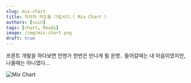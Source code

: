 ```yaml
---
slug: mix-chart
title: 차차차 차트를 그립시다.( Mix Chart )
authors: [suin]
tags: [chart, Ready]
image: /img/mix-chart.png
draft: true
---
```


프론트 개발을 하다보면 언젠가 한번은 만나게 될 운명.. 들어갈때는 내 마음이였지만, 나올때는 아니였다...

<!--truncate-->

![Mix Chart](/img/mix-chart.png)

